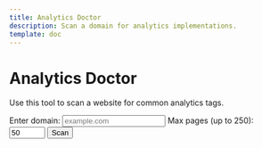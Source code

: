 ```yaml
---
title: Analytics Doctor
description: Scan a domain for analytics implementations.
template: doc
---
```


# Analytics Doctor

Use this tool to scan a website for common analytics tags.

<div id="analytics-root">
  <form id="scan-form">
    <label for="domain">Enter domain:</label>
    <input type="text" id="domain" name="domain" placeholder="example.com" />
    <label for="max-pages">Max pages (up to 250):</label>
    <input type="number" id="max-pages" name="max-pages" min="1" max="250" value="50" />
    <button type="submit">Scan</button>
  </form>
  <div id="status"></div>
  <div id="progress-container">
    <div id="progress-bar"></div>
  </div>
  <div id="eta"></div>
  <div id="filter-panel" class="filter-panel"></div>
  <div id="summary" class="summary-panel"></div>
  <table id="pages-table">
    <thead>
      <tr id="pages-header"></tr>
    </thead>
    <tbody id="pages-body"></tbody>
  </table>
</div>

<script type="module" src="/js/analytics-doctor.js"></script>


<style>{`

#analytics-root {
  margin-top: 1rem;
}
#scan-form {
  display: flex;
  flex-wrap: wrap;
  gap: 0.5rem;
  margin-bottom: 1rem;
}
#progress-container {
  background: var(--sl-color-gray-4);
  height: 0.5rem;
  position: relative;
  margin-bottom: 0.5rem;
}
#progress-bar {
  background: var(--sl-color-primary);
  height: 100%;
  width: 0%;
}
.filter-panel label {
  display: inline-flex;
  align-items: center;
  margin-right: 1rem;
}
.summary-panel ul {
  padding-left: 1.5rem;
}
.analytics-cell {
  white-space: nowrap;
}

`}</style>

